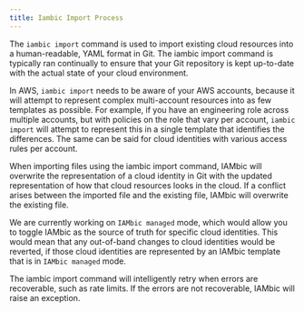 ```yaml
---
title: Iambic Import Process
---
```

The `iambic import` command is used to import existing cloud resources into a human-readable, YAML format in Git.
The iambic import command is typically ran continually to ensure that your Git repository is kept up-to-date
with the actual state of your cloud environment.

In AWS, `iambic import` needs to be aware of your AWS accounts, because it will attempt to represent complex
multi-account resources into as few templates as possible. For example, if you have an engineering role
across multiple accounts, but with policies on the role that vary per account, `iambic import` will attempt
to represent this in a single template that identifies the differences. The same can be said for cloud identities
with various access rules per account.

When importing files using the iambic import command, IAMbic will overwrite the representation of a cloud identity in
Git with the updated representation of how that cloud resources looks in the cloud. If a conflict arises between the
imported file and the existing file, IAMbic will overwrite the existing file.

We are currently working on `IAMbic managed` mode, which would allow you to toggle IAMbic as the source of truth for
specific cloud identities. This would mean that any out-of-band changes to cloud identities would be reverted, if
those cloud identities are represented by an IAMbic template that is in `IAMbic managed` mode.

The iambic import command will intelligently retry when errors are recoverable,
such as rate limits. If the errors are not recoverable, IAMbic will raise an exception.